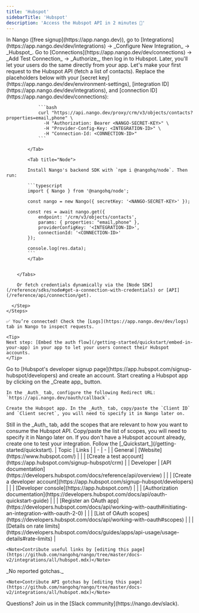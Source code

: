 ```yaml
---
title: 'Hubspot'
sidebarTitle: 'Hubspot'
description: 'Access the Hubspot API in 2 minutes 💨'
---
```


<Tabs>
  <Tab title="🚀 Quickstart">
    <Steps>
      <Step title="Create an integration">
        In Nango ([free signup](https://app.nango.dev)), go to [Integrations](https://app.nango.dev/dev/integrations) -> _Configure New Integration_ -> _Hubspot_.
      </Step>
      <Step title="Authorize Hubspot">
        Go to [Connections](https://app.nango.dev/dev/connections) -> _Add Test Connection_ -> _Authorize_, then log in to Hubspot. Later, you'll let your users do the same directly from your app.
      </Step>
      <Step title="Call the Hubspot API">
        Let's make your first request to the Hubspot API (fetch a list of contacts). Replace the placeholders below with your [secret key](https://app.nango.dev/dev/environment-settings), [integration ID](https://app.nango.dev/dev/integrations), and [connection ID](https://app.nango.dev/dev/connections):
        <Tabs>
            <Tab title="cURL">

                ```bash
                curl "https://api.nango.dev/proxy/crm/v3/objects/contacts?properties=email,phone" \
                  -H "Authorization: Bearer <NANGO-SECRET-KEY>" \
                  -H "Provider-Config-Key: <INTEGRATION-ID>" \
                  -H "Connection-Id: <CONNECTION-ID>"
                ```

            </Tab>

            <Tab title="Node">

            Install Nango's backend SDK with `npm i @nangohq/node`. Then run:

            ```typescript
            import { Nango } from '@nangohq/node';

            const nango = new Nango({ secretKey: '<NANGO-SECRET-KEY>' });

            const res = await nango.get({
                endpoint: '/crm/v3/objects/contacts',
                params: { properties: "email,phone" },
                providerConfigKey: '<INTEGRATION-ID>',
                connectionId: '<CONNECTION-ID>'
            });

            console.log(res.data);
            ```
            </Tab>


        </Tabs>

        Or fetch credentials dynamically via the [Node SDK](/reference/sdks/node#get-a-connection-with-credentials) or [API](/reference/api/connection/get).

      </Step>
    </Steps>

    ✅ You’re connected! Check the [Logs](https://app.nango.dev/dev/logs) tab in Nango to inspect requests.

    <Tip>
    Next step: [Embed the auth flow](/getting-started/quickstart/embed-in-your-app) in your app to let your users connect their Hubspot accounts.
    </Tip>
  </Tab>
  <Tab title="🧑‍💻 OAuth app setup">
   <Steps>
  <Step title="Create a developer account">
    Go to [Hubspot's developer signup page](https://app.hubspot.com/signup-hubspot/developers) and create an account. 
  </Step>
  <Step title="Create & configure a Hubspot app">
    Start creating a Hubspot app by clicking on the _Create app_ button. 

    In the _Auth_ tab, configure the following Redirect URL: `https://api.nango.dev/oauth/callback`.

    Create the Hubspot app. In the _Auth_ tab, copy/paste the `Client ID` and `Client secret`, you will need to specify it in Nango later on. 
  </Step>
  <Step title="Set up the OAuth scopes">
    Still in the _Auth_ tab, add the scopes that are relevant to how you want to consume the Hubspot API. Copy/paste the list of scopes, you will need to specify it in Nango later on.
  </Step>
  <Step title="Create a Hubspot test account">
    If you don't have a Hubspot account already, create one to test your integration. 
  </Step>
  <Step title="Next">
    Follow the [_Quickstart_](/getting-started/quickstart).
  </Step>
</Steps>
  </Tab>
  <Tab title="🔗 Useful links">
    | Topic | Links |
    | - | - |
    | General | [Website](https://www.hubspot.com/) |
    | | [Create a test account](https://app.hubspot.com/signup-hubspot/crm) |
    | Developer | [API documentation](https://developers.hubspot.com/docs/reference/api/overview) |
    | | [Create a developer account](https://app.hubspot.com/signup-hubspot/developers) |
    | | [Developer console](https://app.hubspot.com/) |
    | | [Authorization documentation](https://developers.hubspot.com/docs/api/oauth-quickstart-guide) |
    | | [Register an OAuth app](https://developers.hubspot.com/docs/api/working-with-oauth#initiating-an-integration-with-oauth-2-0) |
    | | [List of OAuth scopes](https://developers.hubspot.com/docs/api/working-with-oauth#scopes) |
    | | [Details on rate limits](https://developers.hubspot.com/docs/guides/apps/api-usage/usage-details#rate-limits) |

    <Note>Contribute useful links by [editing this page](https://github.com/nangohq/nango/tree/master/docs-v2/integrations/all/hubspot.mdx)</Note>
  </Tab>
  <Tab title="🚨 API gotchas">
    _No reported gotchas._

    <Note>Contribute API gotchas by [editing this page](https://github.com/nangohq/nango/tree/master/docs-v2/integrations/all/hubspot.mdx)</Note>
  </Tab>
</Tabs>

<Info>
    Questions? Join us in the [Slack community](https://nango.dev/slack).
</Info>